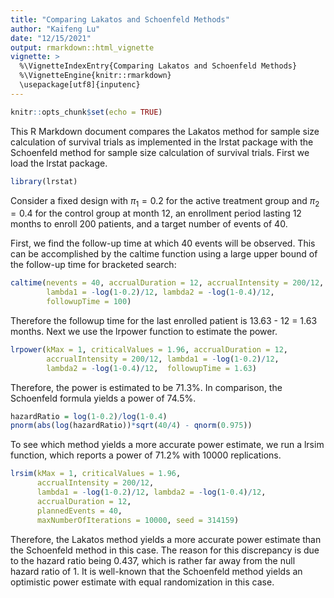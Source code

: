 ```yaml
---
title: "Comparing Lakatos and Schoenfeld Methods"
author: "Kaifeng Lu"
date: "12/15/2021"
output: rmarkdown::html_vignette
vignette: >
  %\VignetteIndexEntry{Comparing Lakatos and Schoenfeld Methods}
  %\VignetteEngine{knitr::rmarkdown}
  \usepackage[utf8]{inputenc}
---
```


```r
knitr::opts_chunk$set(echo = TRUE)
```

This R Markdown document compares the Lakatos method for sample size calculation of survival trials as implemented in the lrstat package with the Schoenfeld method for sample size calculation of survival trials. First we load the lrstat package. 
```r
library(lrstat)
```

Consider a fixed design with $\pi_1=0.2$ for the active treatment group and $\pi_2=0.4$ for the control group at month 12, an enrollment period lasting 12 months to enroll 200 patients, and a target number of events of 40.

First, we find the follow-up time at which 40 events will be observed. This can be accomplished by the caltime function using a large upper bound of the follow-up time for bracketed search: 
```r
caltime(nevents = 40, accrualDuration = 12, accrualIntensity = 200/12,
        lambda1 = -log(1-0.2)/12, lambda2 = -log(1-0.4)/12, 
        followupTime = 100)
```

Therefore the followup time for the last enrolled patient is 13.63 - 12 = 1.63 months. Next we use the lrpower function to estimate the power. 
```r
lrpower(kMax = 1, criticalValues = 1.96, accrualDuration = 12, 
        accrualIntensity = 200/12, lambda1 = -log(1-0.2)/12, 
        lambda2 = -log(1-0.4)/12,  followupTime = 1.63)
```

Therefore, the power is estimated to be 71.3%. In comparison, the Schoenfeld formula yields a power of 74.5%. 
```r
hazardRatio = log(1-0.2)/log(1-0.4)
pnorm(abs(log(hazardRatio))*sqrt(40/4) - qnorm(0.975))
```

To see which method yields a more accurate power estimate, we run a lrsim function, which reports a power of 71.2% with 10000 replications. 
```r
lrsim(kMax = 1, criticalValues = 1.96, 
      accrualIntensity = 200/12, 
      lambda1 = -log(1-0.2)/12, lambda2 = -log(1-0.4)/12,
      accrualDuration = 12, 
      plannedEvents = 40, 
      maxNumberOfIterations = 10000, seed = 314159)
```

Therefore, the Lakatos method yields a more accurate power estimate than the Schoenfeld method in this case. The reason for this discrepancy is due to the hazard ratio being 0.437, which is rather far away from the null hazard ratio of 1. It is well-known that the Schoenfeld method yields an optimistic power estimate with equal randomization in this case. 
